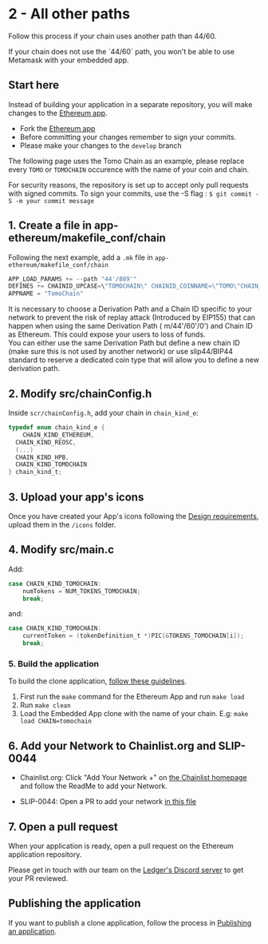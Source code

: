 
# 2 - All other paths

Follow this process if your chain uses another path than 44/60.

<Callout type="warning" emoji="⚠️">
  If your chain does not use the `44/60` path, you won't be able to use Metamask with your embedded app.
</Callout>

## Start here

Instead of building your application in a separate repository, you will make changes to the [Ethereum app](https://github.com/LedgerHQ/app-ethereum).

- Fork the [Ethereum app](https://github.com/LedgerHQ/app-ethereum)
- Before committing your changes remember to sign your commits.
- Please make your changes to the `develop` branch

The following page uses the Tomo Chain as an example, please replace every `TOMO` or `TOMOCHAIN` occurence with the name of your coin and chain.

<Callout type="warning" emoji="⚠️">
  For security reasons, the repository is set up to accept only pull requests with signed commits. To sign your commits, use the -S flag : <code>$ git commit -S -m your commit message</code>
</Callout>

## 1. Create a file in app-ethereum/makefile_conf/chain

Following the next example, add a `.mk` file in `app-ethereum/makefile_conf/chain`

``` c copy
APP_LOAD_PARAMS += --path "44'/889'"
DEFINES += CHAINID_UPCASE=\"TOMOCHAIN\" CHAINID_COINNAME=\"TOMO\"CHAIN_KIND=CHAIN_KIND_TOMOCHAIN CHAIN_ID=88
APPNAME = "TomoChain"
```

<Callout type="warning" emoji="⚠️">
    It is necessary to choose a Derivation Path and a Chain ID specific to your network to prevent the risk of replay attack (Introduced by EIP155) that can happen when using the same Derivation Path ( m/44'/60'/0') and Chain ID as Ethereum. This could expose your users to loss of funds.<br/>
    You can either use the same Derivation Path but define a new chain ID (make sure this is not used by another network) or use slip44/BIP44 standard to reserve a dedicated coin type that will allow you to define a new derivation path.
</Callout>

## 2. Modify src/chainConfig.h

Inside `scr/chainConfig.h`, add your chain in `chain_kind_e`:

``` c copy
typedef enum chain_kind_e {
    CHAIN_KIND_ETHEREUM,
  CHAIN_KIND_REOSC,
  (...)
  CHAIN_KIND_HPB,
  CHAIN_KIND_TOMOCHAIN
} chain_kind_t;

```

## 3. Upload your app's icons

Once you have created your App's icons following the [Design requirements](../coding-guidelines/ledger-nano-display/design-requirements/), upload them in the `/icons` folder.

## 4. Modify src/main.c

Add:

```c copy
case CHAIN_KIND_TOMOCHAIN:
    numTokens = NUM_TOKENS_TOMOCHAIN;
    break;
```

and:
```c copy
case CHAIN_KIND_TOMOCHAIN:
    currentToken = (tokenDefinition_t *)PIC(&TOKENS_TOMOCHAIN[i]);
    break;
```

### 5. Build the application

To build the clone application, [follow these guidelines](../quickstart/build-load/).
1. First run the `make` command for the Ethereum App and run `make load`
2. Run `make clean`
2. Load the Embedded App clone with the name of your chain. E.g: `make load CHAIN=tomochain`

## 6. Add your Network to Chainlist.org and SLIP-0044

- Chainlist.org: Click "Add Your Network +" on [the Chainlist homepage](https://chainlist.org/) and follow the ReadMe to add your Network.

- SLIP-0044: Open a PR to add your network [in this file](https://github.com/satoshilabs/slips/blob/master/slip-0044.md)

## 7. Open a pull request

When your application is ready, open a pull request on the Ethereum application repository.

Please get in touch with our team on the [Ledger's Discord server](https://developers.ledger.com/discord/) to get your PR reviewed.


## Publishing the application

If you want to publish a clone application, follow the process in [Publishing an application](../submission/requirements).

